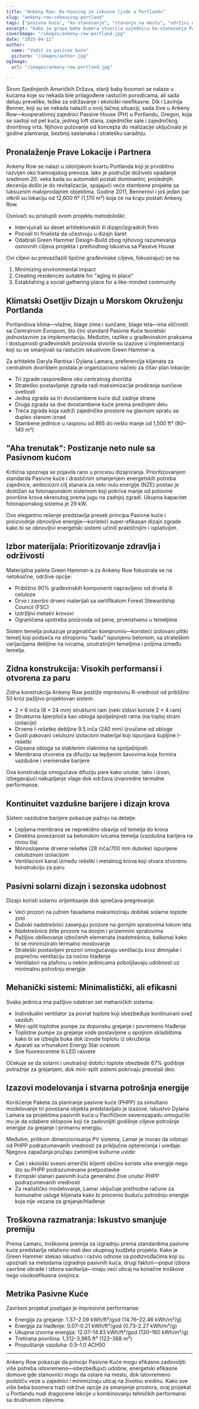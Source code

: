 ```yaml
---
title: "Ankeny Row: Ko-housing za iskusne ljude u Portlandu"
slug: "ankeny-row-cohousing-portland"
tags: ["pasivna kuća", "ko-stanovanje", "starenje na mestu", "održivi dizajn", "nula neto energije"]
excerpt: "Kako je grupa beba bumera stvorila zajednicu ko-stanovanja Passive House u Portlandu, Oregon, koja se bavi kako ekološkom održivošću, tako i društvenim potrebama starenja na mestu."
coverImage: "/images/ankeny-row-portland.jpg"
date: "2025-04-12"
author:
  name: "Vodič za pasivne kuće"
  picture: "/images/author.jpg"
ogImage:
  url: "/images/ankeny-row-portland.jpg"

---
```

Širom Sjedinjenih Američkih Država, stariji baby boomeri se nalaze u kućama koje su nekada bile prilagođene rastućim porodicama, ali sada deluju prevelike, teške za održavanje i ekološki neefikasne. Dik i Lavinija Benner, koji su se nekada nalazili u ovoj tačnoj situaciji, sada žive u Ankeny Row—kooperativnoj zajednici Passive House (PH) u Portlandu, Oregon, koja se sastoji od pet kuća, jednog loft stana, zajedničke sale i zajedničkog dvorišnog vrta. Njihovo putovanje od koncepta do realizacije uključivalo je godine planiranja, bezbroj sastanaka i stratešku saradnju.

## Pronalaženje Prave Lokacije i Partnera

Ankeny Row se nalazi u istorijskom kvartu Portlanda koji je prvobitno razvijen oko tramvajskog prevoza. Iako je područje doživelo opadanje sredinom 20. veka kada su automobili postali dominantni, poslednjih decenija došlo je do revitalizacije, spajajući veće stambene projekte sa luksuznim maloprodajnim objektima. Godine 2011, Bennerovi i još jedan par otkrili su lokaciju od 12,600 ft² (1,170 m²) koja će na kraju postati Ankeny Row.

Osnivači su pristupili svom projektu metodološki:

- Intervjuirali su devet arhitektonskih ili dizajn/izgradnih firmi
- Pozvali tri finalista da učestvuju u dizajn šaret
- Odabrali Green Hammer Design-Build zbog njihovog razumevanja osnovnih ciljeva projekta i prethodnog iskustva sa Passive House

Ovi ciljevi su prevazilazili tipične građevinske ciljeve, fokusirajući se na:

1. Minimizing environmental impact
2. Creating residences suitable for "aging in place"
3. Establishing a social gathering place for a like-minded community
## Klimatski Osetljiv Dizajn u Morskom Okruženju Portlanda

Portlandova klima—vlažne, blage zime i sunčane, blage leta—ima sličnosti sa Centralnom Evropom, što čini standard Pasivne Kuće teoretski jednostavnim za implementaciju. Međutim, razlike u građevinskim praksama i dostupnosti građevinskih proizvoda stvorile su izazove u implementaciji koji su se smanjivali sa rastućim iskustvom Green Hammer-a.

Za arhitekte Daryla Rantisa i Dylana Lamara, preferencija klijenata za centralnim dvorištem postala je organizaciono načelo za čitav plan lokacije:

- Tri zgrade raspoređene oko centralnog dvorišta
- Strateško postavljanje zgrada radi maksimizacije prodiranja sunčeve svetlosti
- Jedna zgrada sa tri dvostambene kuće duž zadnje strane
- Druga zgrada sa dve dvostambene kuće prema prednjem delu
- Treća zgrada koja sadrži zajedničke prostore na glavnom spratu sa duplex stanom iznad
- Stambene jedinice u rasponu od 865 do nešto manje od 1,500 ft² (80–140 m²)
## "Aha trenutak": Postizanje neto nule sa Pasivnom kućom

Kritična spoznaja se pojavila rano u procesu dizajniranja. Prioritizovanjem standarda Pasivne kuće i drastičnim smanjenjem energetskih potreba zajednice, ambiciozni cilj stanara za neto nulu energije (NZE) postao je dostižan sa fotonaponskim sistemom koji pokriva manje od polovine površine krova okrenutog prema jugu na zadnjoj zgradi. Ukupna kapacitet fotonaponskog sistema je 29 kW.

Ovo elegantno rešenje predstavlja presek principa Pasivne kuće i proizvodnje obnovljive energije—koristeći super-efikasan dizajn zgrade kako bi se obnovljivi energetski sistemi učinili praktičnijim i isplativijim.

## Izbor materijala: Prioritizovanje zdravlja i održivosti

Materijalna paleta Green Hammer-a za Ankeny Row fokusirala se na netoksične, održive opcije:

- Približno 90% građevinskih komponenti napravljeno od drveta ili celuloze
- Drvo i završni drveni materijali sa sertifikatom Forest Stewardship Council (FSC)
- Izdržljivi metalni krovovi
- Ograničena upotreba proizvoda od pene, prvenstveno u temeljima

Sistem temelja pokazuje pragmatičan kompromis—koristeći izolovani plitki temelj koji podseća na stiropornu "kadu" ispunjenu betonom, sa strateškim varijacijama debljine na ivicama, unutrašnjim temeljima i poljima između temelja.
## Zidna konstrukcija: Visokih performansi i otvorena za paru

Zidna konstrukcija Ankeny Row postiže impresivnu R-vrednost od približno 50 kroz pažljivo projektovan sistem:

- 2 × 6 inča (8 × 24 mm) strukturni ram (neki zidovi koriste 2 × 4 ram)
- Strukturna šperploča kao obloga spoljašnjosti rama (na toploj strani izolacije)
- Drvene I-rešetke debljine 9.5 inča (240 mm) izvučene od obloge
- Gusti pakovani celulozni izolacioni materijal koji ispunjava šupljine I-rešetki
- Gipsana obloga sa staklenim vlaknima na spoljašnjosti
- Membrana otvorena za difuziju sa lepljenim šavovima koja formira vazdušne i vremenske barijere

Ova konstrukcija omogućava difuziju pare kako unutar, tako i izvan, izbegavajući nakupljanje vlage dok održava izvanredne termalne performanse.

## Kontinuitet vazdušne barijere i dizajn krova

Sistem vazdušne barijere pokazuje pažnju na detalje:

- Lepljena membrana se neprekidno obavija od temelja do krova
- Direktna povezanost sa betonskim ivicama temelja (vazdušna barijera na nivou tla)
- Monoslojevne drvene rešetke (28 inča/700 mm duboke) ispunjene celuloznom izolacijom
- Ventilacioni kanal između rešetki i metalnog krova koji stvara otvorenu konstrukciju za paru
## Pasivni solarni dizajn i sezonska udobnost

Dizajn koristi solarno orijentisanje dok sprečava pregrevanje:

- Veći prozori na južnim fasadama maksimiziraju dobitak solarne toplote zimi
- Duboki nadstrešnici zasenjuju prozore na gornjim spratovima tokom leta
- Nadstrešnice štite prozore na donjim i prizemnim spratovima
- Pažljivo oblikovanje izbočenih elemenata (nadstrešnica, balkona) kako bi se minimiziralo termalno mostovanje
- Strateški postavljeni prozori omogućavaju ventilaciju kroz dimnjake i poprečnu ventilaciju za noćno hlađenje
- Ventilatori na plafonu u nekim jedinicama poboljšavaju udobnost uz minimalnu potrošnju energije

## Mehanički sistemi: Minimalistički, ali efikasni

Svaka jedinica ima pažljivo odabran set mehaničkih sistema:

- Individualni ventilator za povrat toplote koji obezbeđuje kontinuirani svež vazduh
- Mini-split toplotne pumpe za dopunsku grejanje i povremeno hlađenje
- Toplotne pumpe za grejanje vode postavljene u spoljnim skladištima kako bi se izbegla buka dok izvode toplotu iz okruženja
- Aparati sa vrhunskom Energy Star ocenom
- Sve fluorescentne ili LED rasvete

Očekuje se da solarni i unutrašnji dobitci toplote obezbede 67% godišnje potražnje za grejanjem, dok mini-split sistemi pokrivaju preostali deo.
## Izazovi modelovanja i stvarna potrošnja energije

Korišćenje Paketa za planiranje pasivne kuće (PHPP) za simultano modelovanje tri povezana objekta predstavljalo je izazove. Iskustvo Dylana Lamara sa projektima pasivnih kuća u Pacifičkom severozapadu omogućilo mu je da odabere sklopove koji će zadovoljiti godišnje ciljeve potrošnje energije za grejanje i primarnu energiju.

Međutim, prilikom dimenzionisanja PV sistema, Lamar je morao da odstupi od PHPP podrazumevanih vrednosti za priključne opterećenja i uređaje. Njegova zapažanja pružaju zanimljive kulturne uvide:

- Čak i ekološki svesni američki klijenti obično koriste više energije nego što su PHPP podrazumevane pretpostavke
- Evropski stanari pasivnih kuća generalno žive unutar PHPP podrazumevanih vrednosti
- Za realističko modelovanje, Lamar uključuje prethodne račune za komunalne usluge klijenata kako bi procenio buduću potrošnju energije koja nije vezana za grejanje/hlađenje

## Troškovna razmatranja: Iskustvo smanjuje premiju

Prema Lamaru, troškovna premija za izgradnju prema standardima pasivne kuće predstavlja relativno mali deo ukupnog budžeta projekta. Kako je Green Hammer stekao iskustvo i razvio odnose sa podizvođačima koji su upoznati sa metodama izgradnje pasivnih kuća, drugi faktori—poput izbora završne obrade i izbora sanitarija—imaju veći uticaj na konačne troškove nego visokoefikasna ovojnica.
## Metrika Pasivne Kuće

Završeni projekat postigao je impresivne performanse:

- Energija za grejanje: 1.37–2.09 kWh/ft²/god (14.76–22.46 kWh/m²/g)
- Energija za hlađenje: 0.07–0.21 kWh/ft²/god (0.73–2.27 kWh/m²/g)
- Ukupna izvorna energija: 12.07–14.83 kWh/ft²/god (130–160 kWh/m²/g)
- Tretirana površina: 1,312–3,965 ft² (122–368 m²)
- Propuštanje vazduha: 0.5–1.0 ACH50

---

Ankeny Row pokazuje da principi Pasivne Kuće mogu efikasno zadovoljiti više potreba istovremeno—obezbeđujući udobne, energetski efikasne domove gde stanovnici mogu da ostare na mestu, dok istovremeno podstiču veze u zajednici i minimiziraju uticaj na životnu sredinu. Kako sve više beba boomera traži održive opcije za smanjenje prostora, ovaj projekat u Portlandu nudi dragocene lekcije u kombinovanju tehničkih performansi sa društvenim ciljevima.
